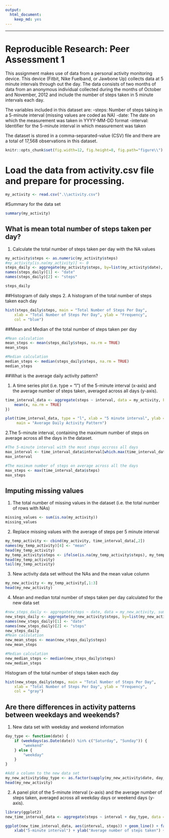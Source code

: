 ---
output: 
  html_document: 
    keep_md: yes
---
---
Reproducible Research: Peer Assessment 1
======================================================
This assignment makes use of data from a personal activity monitoring device. This device (Fitbit, Nike Fuelband, or 
Jawbone Up) collects data at 5 minute intervals through out the day. The data consists of two months of data from 
an anonymous individual collected during the months of October and November, 2012 and include the number of steps 
taken in 5 minute intervals each day.

The variables included in this dataset are:
-steps: Number of steps taking in a 5-minute interval (missing values are coded as NA)
-date: The date on which the measurement was taken in YYYY-MM-DD format
-interval: Identifier for the 5-minute interval in which measurement was taken

The dataset is stored in a comma-separated-value (CSV) file and there are a total of 17,568 observations in this dataset.
```{r global_options, include=TRUE}
knitr::opts_chunk$set(fig.width=12, fig.height=8, fig.path="figure\\")
```
# Load the data from activity.csv file and prepare for processing. 
```{r}
my_activity <- read.csv(".\\activity.csv")
```

#Summary for the data set

```{r}
summary(my_activity)
```

## What is mean total number of steps taken per day?
1. Calculate the total number of steps taken per day with the NA values

```{r}
my_activity$steps <- as.numeric(my_activity$steps)
#my_activity[is.na(my_activity)] <- 0
steps_daily <- aggregate(my_activity$steps, by=list(my_activity$date), sum)
names(steps_daily)[1] <- "date"
names(steps_daily)[2] <- "steps"

steps_daily
```

##Histogram of daily steps
2. A histogram of the total number of steps taken each day

```{r Total_Steps}
hist(steps_daily$steps, main = "Total Number of Steps Per Day", 
    xlab = "Total Number of Steps Per Day", ylab = "Frequency", 
    col = "blue")
```

##Mean and Median of the total number of steps taken per day

```{r}
#Mean calculation
mean_steps <- mean(steps_daily$steps, na.rm = TRUE)
mean_steps

#Median calculation
median_steps <- median(steps_daily$steps, na.rm = TRUE)
median_steps
```

##What is the average daily activity pattern?

1. A time series plot (i.e. type = "l") of the 5-minute interval (x-axis) and the average number of steps taken, 
averaged across all days (y-axis).

```{r Daily_Average}
time_interval_data <- aggregate(steps ~ interval, data = my_activity, FUN = function(x) {
    mean(x, na.rm = TRUE)
})

plot(time_interval_data, type = "l", xlab = "5 minute interval", ylab = "Average number of steps taken across all days", 
     main = "Average Daily Activity Pattern")

```

2.The 5-minute interval, containing the maximum number of steps on average across all the days in the dataset.

```{r}
#The 5-minute interval with the most steps accross all days
max_interval <- time_interval_data$interval[which.max(time_interval_data$steps)]
max_interval

#The masimum number of steps on average across all the days
max_steps <- max(time_interval_data$steps)
max_steps
```
## Imputing missing values
1. The total number of missing values in the dataset (i.e. the total number of rows with NAs)

```{r}
missing_values <- sum(is.na(my_activity))
missing_values
```
2. Replace missing values with the average of steps per 5 minute interval
```{r}
my_temp_activity <- cbind(my_activity, time_interval_data[,2])
names(my_temp_activity)[4] <- "mean"
head(my_temp_activity)
my_temp_activity$steps <- ifelse(is.na(my_temp_activity$steps), my_temp_activity$mean, my_temp_activity$steps)
head(my_temp_activity)
tail(my_temp_activity)
```

3. New activity data set without the NAs and the mean value column
```{r}
my_new_activity <- my_temp_activity[,1:3]
head(my_new_activity)
```
4. Mean and median total number of steps taken per day calculated for the new data set
```{r}
#new_steps_daily <- aggregate(steps ~ date, data = my_new_activity, sum)
new_steps_daily <- aggregate(my_new_activity$steps, by=list(my_new_activity$date), FUN=sum)
names(new_steps_daily)[1] <- "date"
names(new_steps_daily)[2] <- "steps"
new_steps_daily
#Mean calculation
new_mean_steps <- mean(new_steps_daily$steps)
new_mean_steps

#Median calculation
new_median_steps <- median(new_steps_daily$steps)
new_median_steps
```
Histogram of the total number of steps taken each day

```{r Total Steps 2}
hist(new_steps_daily$steps, main = "Total Number of Steps Per Day", 
    xlab = "Total Number of Steps Per Day", ylab = "Frequency", 
    col = "gray")
```

## Are there differences in activity patterns between weekdays and weekends?
1. New data set with weekday and weekend information

```{r}
day_type <- function(date) {
    if (weekdays(as.Date(date)) %in% c("Saturday", "Sunday")) {
        "weekend"
    } else {
        "weekday"
    }
}

#Add a column to the new data set
my_new_activity$day_type <- as.factor(sapply(my_new_activity$date, day_type))
head(my_new_activity)
```
2. A panel plot of the 5-minute interval (x-axis) and the average number of steps taken, averaged across all weekday days or weekend days (y-axis).

```{r Weekend-Weekday}
library(ggplot2)
new_time_interval_data <- aggregate(steps ~ interval + day_type, data = my_new_activity, mean)

ggplot(new_time_interval_data, aes(interval, steps)) + geom_line() + facet_grid(. ~ day_type ) + 
    xlab("5-minute interval") + ylab("Average number of steps taken") + ggtitle("Average Daily Activity Pattern")
```
